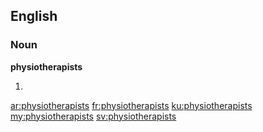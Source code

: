 ==English==

===Noun===
'''physiotherapists'''

# {{plural of|[[physiotherapist]]}}

[[ar:physiotherapists]]
[[fr:physiotherapists]]
[[ku:physiotherapists]]
[[my:physiotherapists]]
[[sv:physiotherapists]]